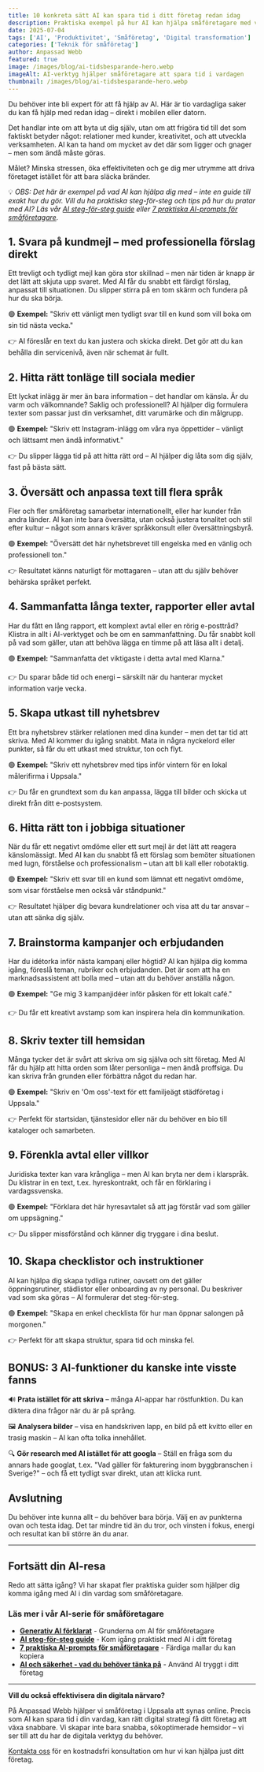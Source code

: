 ```yaml
---
title: 10 konkreta sätt AI kan spara tid i ditt företag redan idag
description: Praktiska exempel på hur AI kan hjälpa småföretagare med vardagliga uppgifter – från kundmejl till sociala medier. Ingen teknisk kunskap krävs.
date: 2025-07-04
tags: ['AI', 'Produktivitet', 'Småföretag', 'Digital transformation']
categories: ['Teknik för småföretag']
author: Anpassad Webb
featured: true
image: /images/blog/ai-tidsbesparande-hero.webp
imageAlt: AI-verktyg hjälper småföretagare att spara tid i vardagen
thumbnail: /images/blog/ai-tidsbesparande-hero.webp
---
```



Du behöver inte bli expert för att få hjälp av AI. Här är tio vardagliga saker du kan få hjälp med redan idag – direkt i mobilen eller datorn.

Det handlar inte om att byta ut dig själv, utan om att frigöra tid till det som faktiskt betyder något: relationer med kunder, kreativitet, och att utveckla verksamheten. AI kan ta hand om mycket av det där som ligger och gnager – men som ändå måste göras.

Målet? Minska stressen, öka effektiviteten och ge dig mer utrymme att driva företaget istället för att bara släcka bränder.

💡 _OBS: Det här är exempel på vad AI kan hjälpa dig med – inte en guide till exakt hur du gör. Vill du ha praktiska steg-för-steg och tips på hur du pratar med AI? Läs vår [AI steg-för-steg guide](/blog/ai-steg-for-steg-guide) eller [7 praktiska AI-prompts för småföretagare](/blog/ai-prompts-smaforetagare)._

## 1. Svara på kundmejl – med professionella förslag direkt

Ett trevligt och tydligt mejl kan göra stor skillnad – men när tiden är knapp är det lätt att skjuta upp svaret. Med AI får du snabbt ett färdigt förslag, anpassat till situationen. Du slipper stirra på en tom skärm och fundera på hur du ska börja.

🟢 **Exempel:**
"Skriv ett vänligt men tydligt svar till en kund som vill boka om sin tid nästa vecka."

👉 AI föreslår en text du kan justera och skicka direkt. Det gör att du kan behålla din servicenivå, även när schemat är fullt.

## 2. Hitta rätt tonläge till sociala medier

Ett lyckat inlägg är mer än bara information – det handlar om känsla. Är du varm och välkomnande? Saklig och professionell? AI hjälper dig formulera texter som passar just din verksamhet, ditt varumärke och din målgrupp.

🟢 **Exempel:**
"Skriv ett Instagram-inlägg om våra nya öppettider – vänligt och lättsamt men ändå informativt."

👉 Du slipper lägga tid på att hitta rätt ord – AI hjälper dig låta som dig själv, fast på bästa sätt.

## 3. Översätt och anpassa text till flera språk

Fler och fler småföretag samarbetar internationellt, eller har kunder från andra länder. AI kan inte bara översätta, utan också justera tonalitet och stil efter kultur – något som annars kräver språkkonsult eller översättningsbyrå.

🟢 **Exempel:**
"Översätt det här nyhetsbrevet till engelska med en vänlig och professionell ton."

👉 Resultatet känns naturligt för mottagaren – utan att du själv behöver behärska språket perfekt.

## 4. Sammanfatta långa texter, rapporter eller avtal

Har du fått en lång rapport, ett komplext avtal eller en rörig e-posttråd? Klistra in allt i AI-verktyget och be om en sammanfattning. Du får snabbt koll på vad som gäller, utan att behöva lägga en timme på att läsa allt i detalj.

🟢 **Exempel:**
"Sammanfatta det viktigaste i detta avtal med Klarna."

👉 Du sparar både tid och energi – särskilt när du hanterar mycket information varje vecka.

## 5. Skapa utkast till nyhetsbrev

Ett bra nyhetsbrev stärker relationen med dina kunder – men det tar tid att skriva. Med AI kommer du igång snabbt. Mata in några nyckelord eller punkter, så får du ett utkast med struktur, ton och flyt.

🟢 **Exempel:**
"Skriv ett nyhetsbrev med tips inför vintern för en lokal målerifirma i Uppsala."

👉 Du får en grundtext som du kan anpassa, lägga till bilder och skicka ut direkt från ditt e-postsystem.

## 6. Hitta rätt ton i jobbiga situationer

När du får ett negativt omdöme eller ett surt mejl är det lätt att reagera känslomässigt. Med AI kan du snabbt få ett förslag som bemöter situationen med lugn, förståelse och professionalism – utan att bli kall eller robotaktig.

🟢 **Exempel:**
"Skriv ett svar till en kund som lämnat ett negativt omdöme, som visar förståelse men också vår ståndpunkt."

👉 Resultatet hjälper dig bevara kundrelationer och visa att du tar ansvar – utan att sänka dig själv.

## 7. Brainstorma kampanjer och erbjudanden

Har du idétorka inför nästa kampanj eller högtid? AI kan hjälpa dig komma igång, föreslå teman, rubriker och erbjudanden. Det är som att ha en marknadsassistent att bolla med – utan att du behöver anställa någon.

🟢 **Exempel:**
"Ge mig 3 kampanjidéer inför påsken för ett lokalt café."

👉 Du får ett kreativt avstamp som kan inspirera hela din kommunikation.

## 8. Skriv texter till hemsidan

Många tycker det är svårt att skriva om sig själva och sitt företag. Med AI får du hjälp att hitta orden som låter personliga – men ändå proffsiga. Du kan skriva från grunden eller förbättra något du redan har.

🟢 **Exempel:**
"Skriv en 'Om oss'-text för ett familjeägt städföretag i Uppsala."

👉 Perfekt för startsidan, tjänstesidor eller när du behöver en bio till kataloger och samarbeten.

## 9. Förenkla avtal eller villkor

Juridiska texter kan vara krångliga – men AI kan bryta ner dem i klarspråk. Du klistrar in en text, t.ex. hyreskontrakt, och får en förklaring i vardagssvenska.

🟢 **Exempel:**
"Förklara det här hyresavtalet så att jag förstår vad som gäller om uppsägning."

👉 Du slipper missförstånd och känner dig tryggare i dina beslut.

## 10. Skapa checklistor och instruktioner

AI kan hjälpa dig skapa tydliga rutiner, oavsett om det gäller öppningsrutiner, städlistor eller onboarding av ny personal. Du beskriver vad som ska göras – AI formulerar det steg-för-steg.

🟢 **Exempel:**
"Skapa en enkel checklista för hur man öppnar salongen på morgonen."

👉 Perfekt för att skapa struktur, spara tid och minska fel.

## BONUS: 3 AI-funktioner du kanske inte visste fanns

🔊 **Prata istället för att skriva** – många AI-appar har röstfunktion. Du kan diktera dina frågor när du är på språng.

🖼️ **Analysera bilder** – visa en handskriven lapp, en bild på ett kvitto eller en trasig maskin – AI kan ofta tolka innehållet.

🔍 **Gör research med AI istället för att googla** – Ställ en fråga som du annars hade googlat, t.ex. "Vad gäller för fakturering inom byggbranschen i Sverige?" – och få ett tydligt svar direkt, utan att klicka runt.

## Avslutning

Du behöver inte kunna allt – du behöver bara börja. Välj en av punkterna ovan och testa idag. Det tar mindre tid än du tror, och vinsten i fokus, energi och resultat kan bli större än du anar.

---

## Fortsätt din AI-resa

Redo att sätta igång? Vi har skapat fler praktiska guider som hjälper dig komma igång med AI i din vardag som småföretagare.

### Läs mer i vår AI-serie för småföretagare

- **[Generativ AI förklarat](/blog/generativ-ai-forklarat)** - Grunderna om AI för småföretagare
- **[AI steg-för-steg guide](/blog/ai-steg-for-steg-guide)** - Kom igång praktiskt med AI i ditt företag
- **[7 praktiska AI-prompts för småföretagare](/blog/ai-prompts-smaforetagare)** - Färdiga mallar du kan kopiera
- **[AI och säkerhet - vad du behöver tänka på](/blog/ai-och-sakerhet-vad-du-behover-tanka-pa)** - Använd AI tryggt i ditt företag

---

**Vill du också effektivisera din digitala närvaro?**

På Anpassad Webb hjälper vi småföretag i Uppsala att synas online. Precis som AI kan spara tid i din vardag, kan rätt digital strategi få ditt företag att växa snabbare. Vi skapar inte bara snabba, sökoptimerade hemsidor – vi ser till att du har de digitala verktyg du behöver.

[Kontakta oss](/kontakt) för en kostnadsfri konsultation om hur vi kan hjälpa just ditt företag.
